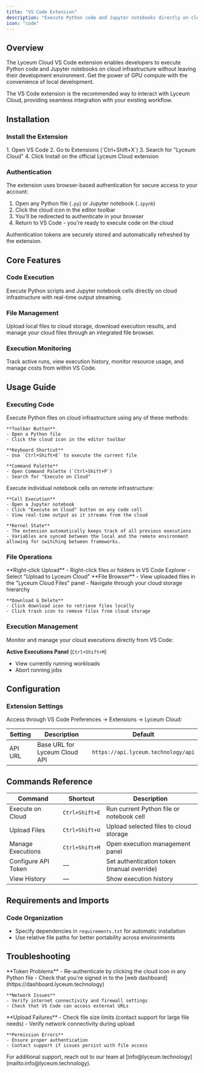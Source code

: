 ```yaml
---
title: "VS Code Extension"
description: "Execute Python code and Jupyter notebooks directly on cloud infrastructure from VS Code"
icon: "code"
---
```


## Overview

The Lyceum Cloud VS Code extension enables developers to execute Python code and Jupyter notebooks on cloud infrastructure without leaving their development environment. Get the power of GPU compute with the convenience of local development.

<Tip>
The VS Code extension is the recommended way to interact with Lyceum Cloud, providing seamless integration with your existing workflow.
</Tip>

## Installation

### Install the Extension


<AccordionGroup>
  <Accordion icon="download" title="Install from VS Code Marketplace">
    1. Open VS Code
    2. Go to Extensions (`Ctrl+Shift+X`)
    3. Search for "Lyceum Cloud"
    4. Click Install on the official Lyceum Cloud extension
  </Accordion>
</AccordionGroup>

### Authentication

The extension uses browser-based authentication for secure access to your account:

1. Open any Python file (`.py`) or Jupyter notebook (`.ipynb`)
2. Click the cloud icon in the editor toolbar
3. You'll be redirected to authenticate in your browser
4. Return to VS Code - you're ready to execute code on the cloud

<Note>
Authentication tokens are securely stored and automatically refreshed by the extension.
</Note>

## Core Features

### Code Execution
Execute Python scripts and Jupyter notebook cells directly on cloud infrastructure with real-time output streaming.

### File Management
Upload local files to cloud storage, download execution results, and manage your cloud files through an integrated file browser.

### Execution Monitoring
Track active runs, view execution history, monitor resource usage, and manage costs from within VS Code.

## Usage Guide

### Executing Code

<Tabs>
  <Tab title="Python Files" icon="python">
    Execute Python files on cloud infrastructure using any of these methods:

    **Toolbar Button**
    - Open a Python file
    - Click the cloud icon in the editor toolbar

    **Keyboard Shortcut**
    - Use `Ctrl+Shift+E` to execute the current file

    **Command Palette**
    - Open Command Palette (`Ctrl+Shift+P`)
    - Search for "Execute on Cloud"
  </Tab>
  
  <Tab title="Jupyter Notebooks" icon="book">
    Execute individual notebook cells on remote infrastructure:

    **Cell Execution**
    - Open a Jupyter notebook
    - Click "Execute on Cloud" button on any code cell
    - View real-time output as it streams from the cloud

    **Kernel State**
    - The extension automatically keeps track of all previous executions
    - Variables are synced between the local and the remote environment allowing for switching between frameworks.



  </Tab>
</Tabs>

### File Operations

<AccordionGroup>
  <Accordion icon="upload" title="Upload Files to Cloud">
    **Right-click Upload**
    - Right-click files or folders in VS Code Explorer
    - Select "Upload to Lyceum Cloud"
  </Accordion>

  <Accordion icon="folder" title="Manage Cloud Files">
    **File Browser**
    - View uploaded files in the "Lyceum Cloud Files" panel
    - Navigate through your cloud storage hierarchy

    **Download & Delete**
    - Click download icon to retrieve files locally
    - Click trash icon to remove files from cloud storage
  </Accordion>
</AccordionGroup>

### Execution Management

Monitor and manage your cloud executions directly from VS Code:

**Active Executions Panel** (`Ctrl+Shift+M`)
- View currently running workloads
- Abort running jobs

## Configuration

### Extension Settings

Access through VS Code Preferences → Extensions → Lyceum Cloud:

| Setting | Description | Default |
|---------|-------------|---------|
| API URL | Base URL for Lyceum Cloud API | `https://api.lyceum.technology/api` |


## Commands Reference

| Command | Shortcut | Description |
|---------|----------|-------------|
| Execute on Cloud | `Ctrl+Shift+E` | Run current Python file or notebook cell |
| Upload Files | `Ctrl+Shift+U` | Upload selected files to cloud storage |
| Manage Executions | `Ctrl+Shift+M` | Open execution management panel |
| Configure API Token | — | Set authentication token (manual override) |
| View History | — | Show execution history |

## Requirements and Imports

### Code Organization
- Specify dependencies in `requirements.txt` for automatic installation
- Use relative file paths for better portability across environments

## Troubleshooting

<AccordionGroup>
  <Accordion icon="key" title="Authentication Issues">
    **Token Problems**
    - Re-authenticate by clicking the cloud icon in any Python file
    - Check that you're signed in to the [web dashboard](https://dashboard.lyceum.technology)

    **Network Issues**
    - Verify internet connectivity and firewall settings
    - Check that VS Code can access external URLs
  </Accordion>


  <Accordion icon="folder-open" title="File Operation Issues">
    **Upload Failures**
    - Check file size limits (contact support for large file needs)
    - Verify network connectivity during upload

    **Permission Errors**
    - Ensure proper authentication
    - Contact support if issues persist with file access
  </Accordion>
</AccordionGroup>

<Card title="Need Help?" icon="life-ring">
  For additional support, reach out to our team at [info@lyceum.technology](mailto:info@lyceum.technology).
</Card>